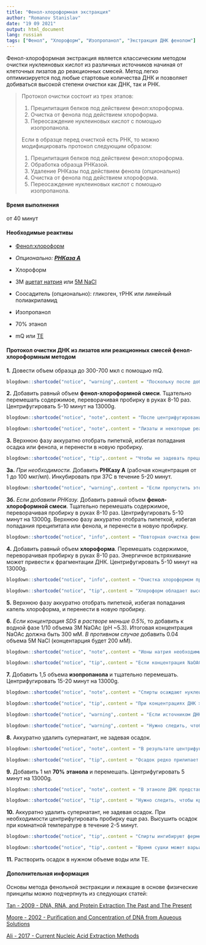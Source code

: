 ```yaml
---
title: "Фенол-хлороформная экстракция"
author: "Romanov Stanislav"
date: "19 09 2021"
output: html_document
lang: russian
tags: ["Фенол", "Хлороформ", "Изопропанол", "Экстракция ДНК фенолом"]
---
```


Фенол-хлороформная экстракция является классическим методом очистки нуклеиновых кислот из различных источников начиная от клеточных лизатов до реакционных смесей. Метод легко оптимизируется под любые стартовые количества ДНК и позволяет добиваться высокой степени очистки как ДНК, так и РНК.

> Протокол очистки состоит из трех этапов:
>
> 1.  Преципитация белков под действием фенол:хлороформа.
> 2.  Очистка от фенола под действием хлороформа.
> 3.  Переосаждение нуклеиновых кислот с помощью изопропанола.
>
> Если в образце перед очисткой есть РНК, то можно модифицировать протокол следующим образом:
>
> 1.  Преципитация белков под действием фенол:хлороформа.
> 2.  Обработка образца РНКазой.
> 3.  Удаление РНКазы под действием фенола (опционально)
> 4.  Очистка от фенола под действием хлороформа.
> 5.  Переосаждение нуклеиновых кислот с помощью изопропанола.

#### Время выполнения

от 40 минут

#### Необходимые реактивы

-   [Фенол:хлороформ](/labreagents/buffers/phenol)

-   *Опционально: [**РНКаза А**](/labreagents/enzymes/rnasea)*

-   Хлороформ

-   3M [ацетат натрия](/labreagents/buffers/naoac) или [5M NaCl](/labreagents/buffers/nacl)

-   Соосадитель (опционально): гликоген, тРНК или линейный полиакриламид

-   Изопропанол

-   70% этанол

-   mQ или [TE](/labreagents/buffers/te)

#### Протокол очистки ДНК из лизатов или реакционных смесей фенол-хлороформным методом

**1.** Довести объем образца до 300-700 мкл с помощью mQ.

```r

blogdown::shortcode("notice", "warning",.content = "Поскольку после добавления фенола объем реакции увеличится в 2 раза, необходимо проконтролировать, чтобы конечный объем помещался в 1.5 мл эппендорф. Объемы меньше 300 мкл неудобны, так как приведут к бОльшим потерям ДНК из-за невозможности полностью разделить водную и органическую фазу.")
```

**2.** Добавить равный объем **фенол-хлороформной смеси**. Тщательно перемешать содержимое, переворачивая пробирку в руках 8-10 раз. Центрифугировать 5-10 минут на 13000g.

```r

blogdown::shortcode("notice", "note",.content = "После центрифугирования водная фаза остается сверху, фенол-хлороформ – снизу, а на границе фаз образуется тонкий слой белкового преципитата. Если фенол был уравновешен буфером с нейтральной кислотностью (pH 7-8), то водная фаза будет содержать сразу и ДНК, и РНК. Если фенол был уравновешен кислым буфером (pH 4-6), то ДНК осядет на границе между фазами, а РНК – останется в водном слое.")
```

```r

blogdown::shortcode("notice", "note",.content = "Лизаты и некоторые реакционные смеси содержат высокую концентрацию SDS, который имеет тенденцию выпадать в осадок при температурах ниже комнатной, образуя плотные белые хлопья. Если такое произошло, стоит прогреть образец до 37С.")
```

**3.** Верхнюю фазу аккуратно отобрать пипеткой, избегая попадания осадка или фенола, и перенести в новую пробирку.

```r

blogdown::shortcode("notice", "tip",.content = "Чтобы не задевать преципитат и нижнюю фазу, лучше выставить на пипетке объем, равный 95% от начального. Таким образом часть жидкости будет потеряно, но загрязнители останутся в пробирке. Пожертвовать 5% образца ради качественной очистки совсем не страшно.")
```

**3a.** *При необходимости.* Добавить **РНКазу А** (рабочая концентрация от 1 до 100 мкг/мл). Инкубировать при 37C в течение 5-20 минут.

```r

blogdown::shortcode("notice", "warning",.content = "Если пропустить этот этап, когда в образце есть РНК, то оценить концентрацию ДНК спектрофотометрически станет невозможно, поскольку этот метод не разделяет ДНК и РНК. Очистку образца от РНКазы производят с помощью фенол-хлороформной смеси, хотя если глубокая очистка не требуется, то можно сразу обработать хлороформом или переосадить ДНК спиртом.")
```

**3б.** *Если добавили РНКазу.* Добавить равный объем **фенол-хлороформной смеси**. Тщательно перемешать содержимое, переворачивая пробирку в руках 8-10 раз. Центрифугировать 5-10 минут на 13000g. Верхнюю фазу аккуратно отобрать пипеткой, избегая попадания преципитата или фенола, и перенести в новую пробирку.

```r

blogdown::shortcode("notice", "info",.content = "Повторная очистка фенолом необходима для окончательного удаления белков. Этот этап можно пропустить если обработка РНКазой не проводилась и белковый преципитат от предыдущей очистки не попал в образец. О присутсвии белков будет говорить низкое значение A260/A280, полученное после измерения оптических свойств образца на спектрофотометре.")
```

**4.** Добавить равный объем **хлороформа**. Перемешать содержимое, переворачивая пробирку в руках 8-10 раз. Энергичное встряхивание может привести к фрагментации ДНК. Центрифугировать 5-10 минут на 13000g. 

```r

blogdown::shortcode("notice", "info",.content = "Очистка хлороформом проводится для удаления фенола. Если вы уверены, что фенол не помешает в последующей работе, то очистку хлороформом можно пропустить. О присутсвии фенола будет говорить низкое значение A260/A280, полученное после измерения оптических свойств образца на спектрофотометре.")
```

```r

blogdown::shortcode("notice", "tip",.content = "Хлороформ обладает высокой текучестью и свободно вытекает из наконечника пипетки. Чтобы избежать этого, один раз наберите хлороформ в наконечник пипетки и слейте. Под действием хлороформа полипропиленовый наконечник набухнет, что уменьшит эффективный диаметр отверстия в наконечнике и предотвратит вытекание хлороформа из наконечника. Также из-за хлороформа полипропиленовые пробирки могут повреждаться при центрифугировании с высокими перегрузками, так что при очистке хлороформом избегайте скоростей вращения больше 13000g.")
```

**5.** Верхнюю фазу аккуратно отобрать пипеткой, избегая попадания капель хлороформа, и перенести в новую пробирку.

**6.** *Если концентрация SDS в растворе меньше 0.5%,* то добавить к водной фазе 1/10 объема 3М NaOAc (pH \~5.3). Итоговая концентрация NaOAc должна быть 300 мМ. *В противном случае* добавить 0.04 объема 5М NaCl (концентарция будет 200 мМ).

```r

blogdown::shortcode("notice", "note",.content = "Ионы натрия необходимы для осаждения ДНК в изопропаноле. NaOAc легко растворяется в изопропаноле, но также  приведет к осаждению SDS вместе с ДНК. SDS является ингибитором ферментативных реакций. Для растворов с высокой концентрацией SDS лучше применять NaCl")
```

```r

blogdown::shortcode("notice", "tip",.content = "Если концентрация NaOAC или NaClв реакционной смеси была >200  mM до добавления фенола (NaCl является компонентом лизирующих буферов), то можно пропустить этот этап. Если вы не уверены, то добавлять Na нужно обязательно.")
```

**7.** Добавить 1,5 объема **изопропанола** и тщательно перемешать. Центрифугировать 15-20 минут на 13000g. 

```r

blogdown::shortcode("notice", "note",.content = "Спирты осаждают нуклеиновые кислоты из солевых растворов. Преимуществом изопропанола является небольшой объем спирта, необходимый для проведения экстракции (пропорции 1-1.5 к 1 для изопропанола и 2.5 к 1 для этанола). Кроме того, для осаждения этанолом образец необходимо замораживать в течение длительного промежутка времени. однако изопропанол испаряется дольше этанола и осаждает больше солей.")
```

```r

blogdown::shortcode("notice", "tip",.content = "При концентрациях ДНК >50-100 нг/мкл осаждение ДНК изопропанолом будет количественным и все отмывки со спиртами можно спокойно проводить при комнатной температуре, особенно если оставить образец на столе на 10-20 минут. Однако при меньших количествах ДНК стоит использовать холодные растворы спиртов и центрифугировать образцы при 4С. Еще больше эффективность осаждения ДНК, если перед центрифугированием заморозить образец на -20 или -80 от 30 минут до ночи с последующим центрифугированием на +4С. Максимальный выход будет достигнут (особенно в образцах <1 нг/мкл ДНК), если перед заморозкой добавить в образец соосадитель: гликоген, линейный полиакриламид или тРНК. Мы чаще всего используем гликоген (20-40 мг на образец). В отличие от полиакриламида или тРНК, гликоген прозрачен на 260 нм и не мешает измерять концентрацию ДНК спектрофотометрически.")
```

```r

blogdown::shortcode("notice", "warning",.content = "Если источником ДНК служит клеточный лизат, то после добавления изопропанола следует сразу приступать к центрифугированию и отмывке этанолом. Не стоит замораживать такие образцы или долго держать в изопропаноле. Это приведет к загрязнению образцов солями, SDS и другими ингибиторами ПЦР.")
```

```r

blogdown::shortcode("notice", "warning",.content = "Нужно следить, чтобы крышка пробирки была плотно закрыта, и жидкость не смачивала края крышки, иначе возникнут трудности с последующей сушкой ДНК.")
```

**8.** Аккуратно удалить супернатант, не задевая осадок.

```r

blogdown::shortcode("notice", "note",.content = "В результате центрифугирования ДНК осаждается на дно пробирки в виде плотного бесцветного или желтоватого комка. Чем чище образец, тем прозрачнее осадок. Если ДНК мало, то стоит осаждать ее в присутсвии соосадителя (см. выше). Гликоген, например, образует плотный белый осадок и делает возможным безопасное удаление спирта.")
```

```r

blogdown::shortcode("notice", "tip",.content = "Осадок редко прилипает ко дну пробирки и может легко угодить в наконечник пипетки. Если это произошло, слейте некоторое количество супернатанта обратно, пока осадок не вернется в пробирку, и повторите центрифугирование в течение нескольких минут.")
```

**9.** Добавить 1 мл **70%** **этанола** и перемешать. Центрифугировать 5 минут на 13000g.

```r

blogdown::shortcode("notice", "note",.content = "В этаноле ДНК представляет собой белый осадок, напоминающий вату. Чем больше ДНК, тем больше осадок.")
```

```r

blogdown::shortcode("notice", "tip",.content = "Нужно следить, чтобы крышка пробирки была плотно закрыта, и жидкость не смачивала края крышки, иначе возникнут трудности с последующей сушкой ДНК.")
```

**10.** Аккуратно удалить супернатант, не задевая осадок. При необходимости центрифугировать пробирку еще раз. Высушить осадок при комнатной температуре в течение 2-5 минут.

```r

blogdown::shortcode("notice", "tip",.content = "Спирты ингибируют ферментативные реакции, поэтому перед растворением ДНК супернатант нужно удалить полностью. Удобно отбирать спирт сначала 1.5 мл пипеткой, а остатки удалить пипеткой на 20 или 200 мкл. Если отбирать жидкость медленно, она не будет образовывать капли на стенках, что позволит избежать дополнительного центрифугирования. Нужно следить, чтобы жидкость не оставалась на краях крышки. Жидкость с крышки можно удалить пипеткой на 20 мкл.")
```

```r

blogdown::shortcode("notice", "tip",.content = "Время сушки может варьировать. Не стоит сушить больше 5 минут и применять вакуумную сушилку, так как пересушенный осадок дцДНК не растворяется в воде. В  Если спирт не удалось удалить полностью, придется ждать полного испарения. В процессе сушки осадок становится прозрачным, отчего его может быть трудно разглядеть.")
```

**11.** Растворить осадок в нужном объеме воды или TE.

#### Дополнительная информация

Основы метода фенольной экстракции и лежащие в основе физические принципы можно подчерпнуть из следующих статей:

[Tan - 2009 - DNA, RNA, and Protein Extraction The Past and The Present](https://drive.google.com/file/d/1vS2Uh3UGBenvVnbvJ5WO0JpyLG2QK6Ho/view?usp=sharing)

[Moore - 2002 - Purification and Concentration of DNA from Aqueous Solutions](https://drive.google.com/file/d/179bJiAS09cv8iOR7fLNJ28ZjwOp37lB8/view?usp=sharing)

[Ali - 2017 - Current Nucleic Acid Extraction Methods](https://drive.google.com/file/d/1d8JZLxAqVULvH_hOvB0VW0Z4EyJLUVne/view?usp=sharing)
